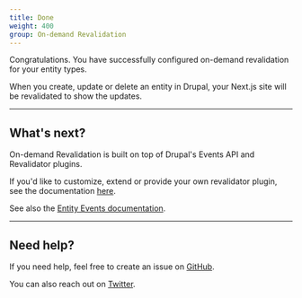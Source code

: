 ```yaml
---
title: Done
weight: 400
group: On-demand Revalidation
---
```


Congratulations. You have successfully configured on-demand revalidation for your entity types.

When you create, update or delete an entity in Drupal, your Next.js site will be revalidated to show the updates.

---

## What's next?

On-demand Revalidation is built on top of Drupal's Events API and Revalidator plugins.

If you'd like to customize, extend or provide your own revalidator plugin, see the documentation [here](/docs/revalidator).

See also the [Entity Events documentation](/docs/entity-events).

---

## Need help?

If you need help, feel free to create an issue on [GitHub](https://github.com/chapter-three/next-drupal).

You can also reach out on [Twitter](https://twitter.com/shadcn).
